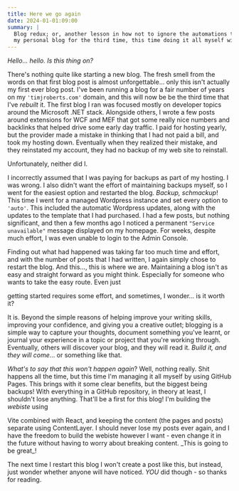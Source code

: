 ```yaml
---
title: Here we go again
date: 2024-01-01:09:00
summary: |
  Blog redux; or, another lesson in how not to ignore the automations that watch over your blog. Join me as I build out
  my personal blog for the third time, this time doing it all myself with GitHub Pages.
---
```

_Hello... hello. Is this thing on?_

There's nothing quite like starting a new blog. The fresh smell from the words on that first blog post is almost unforgettable...
only this isn't actually my first ever blog post. I've been running a blog for a fair number of years on my `'timjroberts.com'`
domain, and this will now be be the third time that I've _rebuilt_ it. The first blog I ran was focused
mostly on developer topics around the <Link href="https://dotnet.microsoft.com/en-us/">Microsoft .NET stack</Link>. Alongside others,
I wrote a few posts around extensions for WCF and MEF that got some really nice numbers and backlinks that helped drive some early
day traffic. I paid for hosting yearly, but the provider made a mistake in thinking that I had not paid a bill, and took my hosting
down. Eventually when they realized their mistake, and they reinstated my account, they had no backup of my web site to reinstall.

Unfortunately, neither did I.

<Picture src="gobutton.png" alt="Clicking a 'go' button." />

I incorrectly assumed that I was paying for backups as part of my hosting. I was wrong. I also didn't want the 
effort of maintaining backups myself, so I went for the easiest option and restarted the blog. _Backup, schmackup_! This time I went
for a managed Wordpress instance and set every option to `'auto'`. This included the automatic Wordpress updates, along with the
updates to the template that I had purchased. I had a few posts, but nothing significant, and then a few months ago I noticed a
permanent `"Service unavailable"` message displayed on my homepage. For weeks, despite much effort, I was even unable to login to
the Admin Console.

<Picture src="options.png" alt="All automated options isn't always best!" />

Finding out what had happened was taking far too much time and effort, and with the number of posts that I had written, I again simply
chose to restart the blog. And this..., this is where we are. Maintaining a blog isn't as easy and straight forward as you might think.
Especially for someone who wants to take the easy route. Even just 
<Link href="https://www.hanselman.com/blog/well-its-upnbsp-after-screwing-with-ftp-permissions-on-and-off-for-a-week-my-weblog-is-upnbsp-sigh-im-bloggingnb">getting started
requires some effort</Link>, and sometimes, I wonder... is it worth it?

It is. Beyond the simple reasons of helping improve your writing skills, improving your confidence, and giving you a creative
outlet; blogging is a simple way to capture your thoughts, document something you've learnt, or journal your experience in a topic or
project that you're working through. Eventually, others will discover your blog, and they will read it. _Build it, and they will come_...
or something like that.

<Picture src="build-it.png" alt="Kevin Costner in a Field of Dreams." />

_What's to say that this won't happen again_? Well, nothing really. Shit happens all the time, but this time I'm managing it all
myself by using GitHub Pages. This brings with it some clear benefits, but the biggest being backups! With everything in a GitHub
repository, in theory at least, I shouldn't lose anything. That'll be a first for this blog! I'm building the _webiste_ using
<Link href="https://vitejs.dev/">Vite</Link> combined with React, and keeping the content (the pages and posts) separate using
<Link href="https://contentlayer.dev/">ContentLayer</Link>. I should never lose my posts ever again, and I have the freedom to build
the webiste however I want - even change it in the future without having to worry about breaking content. _This is going to be great_!

The next time I restart this blog I won't create a post like this, but instead, just wonder whether anyone will have noticed. _YOU_ did
though - so thanks for reading.